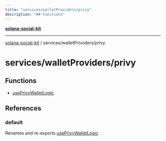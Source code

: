 ```yaml
---
title: "services/walletProviders/privy"
description: "## Functions"
---
```


[**solana-social-kit**](../../../README.mdx)

***

[solana-social-kit](../../../README.mdx) / services/walletProviders/privy

# services/walletProviders/privy

## Functions

- [usePrivyWalletLogic](functions/usePrivyWalletLogic.mdx)

## References

### default

Renames and re-exports [usePrivyWalletLogic](functions/usePrivyWalletLogic.mdx)
